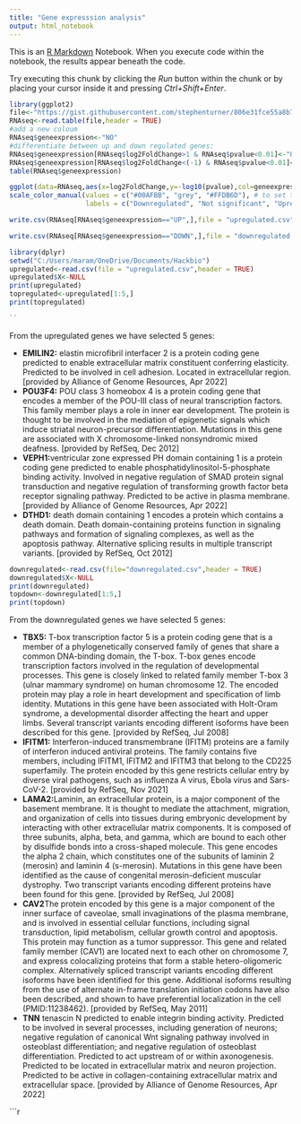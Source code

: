 ---
title: "Gene expresssion analysis"
output: html_notebook
---

This is an [R Markdown](http://rmarkdown.rstudio.com) Notebook. When you execute code within the notebook, the results appear beneath the code. 

Try executing this chunk by clicking the *Run* button within the chunk or by placing your cursor inside it and pressing *Ctrl+Shift+Enter*. 

```{r}
library(ggplot2)
file<-"https://gist.githubusercontent.com/stephenturner/806e31fce55a8b7175af/raw/1a507c4c3f9f1baaa3a69187223ff3d3050628d4/results.txt"
RNAseq<-read.table(file,header = TRUE)
#add a new coloum
RNAseq$geneexpression<-"NO"
#differentiate between up and down regulated genes:
RNAseq$geneexpression[RNAseq$log2FoldChange>1 & RNAseq$pvalue<0.01]<-"UP"
RNAseq$geneexpression[RNAseq$log2FoldChange<(-1) & RNAseq$pvalue<0.01]<-"DOWN"
table(RNAseq$geneexpression)
```


```{r}
ggplot(data=RNAseq,aes(x=log2FoldChange,y=-log10(pvalue),col=geneexpression),label = delabel)+geom_point(size=2)+ggtitle("Volcano plot")+
scale_color_manual(values = c("#00AFBB", "grey", "#FFDB6D"), # to set the colours of our variable
                   labels = c("Downregulated", "Not significant", "Upregulated"))+coord_cartesian(ylim = c(0, 10), xlim = c(-2, 2))
```


```{r}
write.csv(RNAseq[RNAseq$geneexpression=="UP",],file = "upregulated.csv",row.names = T)
```


```{r}
write.csv(RNAseq[RNAseq$geneexpression=="DOWN",],file = "downregulated.csv",row.names = T)
```

```{r}
library(dplyr)
setwd("C:/Users/maram/OneDrive/Documents/Hackbio")
upregulated<-read.csv(file = "upregulated.csv",header = TRUE)
upregulated$X<-NULL
print(upregulated)
topregulated<-upregulated[1:5,]
print(topregulated)


```
```{r}
``


```

From the upregulated genes we have selected 5 genes: 
<ul><li> <B>EMILIN2:</B> elastin microfibril interfacer 2 is a protein coding gene predicted to enable extracellular matrix constituent conferring elasticity. Predicted to be involved in cell adhesion. Located in extracellular region. [provided by Alliance of Genome Resources, Apr 2022] </li>
<li> <B>POU3F4:</B> POU class 3 homeobox 4 is a protein coding gene that encodes a member of the POU-III class of neural transcription factors. This family member plays a role in inner ear development. The protein is thought to be involved in the mediation of epigenetic signals which induce striatal neuron-precursor differentiation. Mutations in this gene are associated with X chromosome-linked nonsyndromic mixed deafness. [provided by RefSeq, Dec 2012] </li>
<li><B>VEPH1:</B>ventricular zone expressed PH domain containing 1 is a protein coding gene predicted to enable phosphatidylinositol-5-phosphate binding activity. Involved in negative regulation of SMAD protein signal transduction and negative regulation of transforming growth factor beta receptor signaling pathway. Predicted to be active in plasma membrane. [provided by Alliance of Genome Resources, Apr 2022] </li>
<li><B>DTHD1:</B> death domain containing 1 encodes a protein which contains a death domain. Death domain-containing proteins function in signaling pathways and formation of signaling complexes, as well as the apoptosis pathway. Alternative splicing results in multiple transcript variants. [provided by RefSeq, Oct 2012]</li></ul>
```{r}
downregulated<-read.csv(file="downregulated.csv",header = TRUE)
downregulated$X<-NULL
print(downregulated)
topdown<-downregulated[1:5,]
print(topdown)
```
From the downregulated genes we have selected 5 genes: 
<ul><li> <B>	TBX5:</B> T-box transcription factor 5 is a protein coding gene that is a member of a phylogenetically conserved family of genes that share a common DNA-binding domain, the T-box. T-box genes encode transcription factors involved in the regulation of developmental processes. This gene is closely linked to related family member T-box 3 (ulnar mammary syndrome) on human chromosome 12. The encoded protein may play a role in heart development and specification of limb identity. Mutations in this gene have been associated with Holt-Oram syndrome, a developmental disorder affecting the heart and upper limbs. Several transcript variants encoding different isoforms have been described for this gene. [provided by RefSeq, Jul 2008]</li>
<li> <B>IFITM1:</B> Interferon-induced transmembrane (IFITM) proteins are a family of interferon induced antiviral proteins. The family contains five members, including IFITM1, IFITM2 and IFITM3 that belong to the CD225 superfamily. The protein encoded by this gene restricts cellular entry by diverse viral pathogens, such as influenza A virus, Ebola virus and Sars-CoV-2. [provided by RefSeq, Nov 2021] </li>
<li><B>LAMA2:</B>Laminin, an extracellular protein, is a major component of the basement membrane. It is thought to mediate the attachment, migration, and organization of cells into tissues during embryonic development by interacting with other extracellular matrix components. It is composed of three subunits, alpha, beta, and gamma, which are bound to each other by disulfide bonds into a cross-shaped molecule. This gene encodes the alpha 2 chain, which constitutes one of the subunits of laminin 2 (merosin) and laminin 4 (s-merosin). Mutations in this gene have been identified as the cause of congenital merosin-deficient muscular dystrophy. Two transcript variants encoding different proteins have been found for this gene. [provided by RefSeq, Jul 2008] </li>
<li><B>CAV2</B>The protein encoded by this gene is a major component of the inner surface of caveolae, small invaginations of the plasma membrane, and is involved in essential cellular functions, including signal transduction, lipid metabolism, cellular growth control and apoptosis. This protein may function as a tumor suppressor. This gene and related family member (CAV1) are located next to each other on chromosome 7, and express colocalizing proteins that form a stable hetero-oligomeric complex. Alternatively spliced transcript variants encoding different isoforms have been identified for this gene. Additional isoforms resulting from the use of alternate in-frame translation initiation codons have also been described, and shown to have preferential localization in the cell (PMID:11238462). [provided by RefSeq, May 2011]</li>
<li><b>TNN</b> tenascin N predicted to enable integrin binding activity. Predicted to be involved in several processes, including generation of neurons; negative regulation of canonical Wnt signaling pathway involved in osteoblast differentiation; and negative regulation of osteoblast differentiation. Predicted to act upstream of or within axonogenesis. Predicted to be located in extracellular matrix and neuron projection. Predicted to be active in collagen-containing extracellular matrix and extracellular space. [provided by Alliance of Genome Resources, Apr 2022]</li></ul>

```{r}
